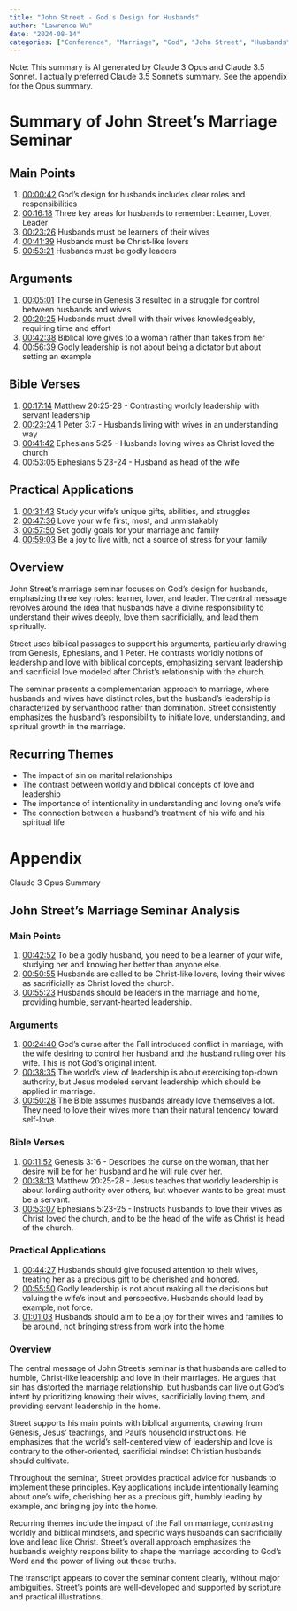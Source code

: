 ```yaml
---
title: "John Street - God's Design for Husbands"
author: "Lawrence Wu"    
date: "2024-08-14"
categories: ["Conference", "Marriage", "God", "John Street", "Husbands"]
---
```


Note: This summary is AI generated by Claude 3 Opus and Claude 3.5 Sonnet. I actually preferred Claude 3.5 Sonnet's summary. See the appendix for the Opus summary.

# Summary of John Street's Marriage Seminar

## Main Points

1. [00:00:42](https://www.youtube.com/watch?v=gC2bM77vS4A&t=42s) God's design for husbands includes clear roles and responsibilities
2. [00:16:18](https://www.youtube.com/watch?v=gC2bM77vS4A&t=978s) Three key areas for husbands to remember: Learner, Lover, Leader
3. [00:23:26](https://www.youtube.com/watch?v=gC2bM77vS4A&t=1406s) Husbands must be learners of their wives
4. [00:41:39](https://www.youtube.com/watch?v=gC2bM77vS4A&t=2499s) Husbands must be Christ-like lovers
5. [00:53:21](https://www.youtube.com/watch?v=gC2bM77vS4A&t=3201s) Husbands must be godly leaders

## Arguments

1. [00:05:01](https://www.youtube.com/watch?v=gC2bM77vS4A&t=301s) The curse in Genesis 3 resulted in a struggle for control between husbands and wives
2. [00:20:25](https://www.youtube.com/watch?v=gC2bM77vS4A&t=1225s) Husbands must dwell with their wives knowledgeably, requiring time and effort
3. [00:42:38](https://www.youtube.com/watch?v=gC2bM77vS4A&t=2558s) Biblical love gives to a woman rather than takes from her
4. [00:56:39](https://www.youtube.com/watch?v=gC2bM77vS4A&t=3399s) Godly leadership is not about being a dictator but about setting an example

## Bible Verses

1. [00:17:14](https://www.youtube.com/watch?v=gC2bM77vS4A&t=1034s) Matthew 20:25-28 - Contrasting worldly leadership with servant leadership
2. [00:23:24](https://www.youtube.com/watch?v=gC2bM77vS4A&t=1404s) 1 Peter 3:7 - Husbands living with wives in an understanding way
3. [00:41:42](https://www.youtube.com/watch?v=gC2bM77vS4A&t=2502s) Ephesians 5:25 - Husbands loving wives as Christ loved the church
4. [00:53:05](https://www.youtube.com/watch?v=gC2bM77vS4A&t=3185s) Ephesians 5:23-24 - Husband as head of the wife

## Practical Applications

1. [00:31:43](https://www.youtube.com/watch?v=gC2bM77vS4A&t=1903s) Study your wife's unique gifts, abilities, and struggles
2. [00:47:36](https://www.youtube.com/watch?v=gC2bM77vS4A&t=2856s) Love your wife first, most, and unmistakably
3. [00:57:50](https://www.youtube.com/watch?v=gC2bM77vS4A&t=3470s) Set godly goals for your marriage and family
4. [00:59:03](https://www.youtube.com/watch?v=gC2bM77vS4A&t=3543s) Be a joy to live with, not a source of stress for your family

## Overview

John Street's marriage seminar focuses on God's design for husbands, emphasizing three key roles: learner, lover, and leader. The central message revolves around the idea that husbands have a divine responsibility to understand their wives deeply, love them sacrificially, and lead them spiritually.

Street uses biblical passages to support his arguments, particularly drawing from Genesis, Ephesians, and 1 Peter. He contrasts worldly notions of leadership and love with biblical concepts, emphasizing servant leadership and sacrificial love modeled after Christ's relationship with the church.

The seminar presents a complementarian approach to marriage, where husbands and wives have distinct roles, but the husband's leadership is characterized by servanthood rather than domination. Street consistently emphasizes the husband's responsibility to initiate love, understanding, and spiritual growth in the marriage.

## Recurring Themes

- The impact of sin on marital relationships
- The contrast between worldly and biblical concepts of love and leadership
- The importance of intentionality in understanding and loving one's wife
- The connection between a husband's treatment of his wife and his spiritual life

# Appendix

Claude 3 Opus Summary

## John Street's Marriage Seminar Analysis

### Main Points
1. [00:42:52](https://www.youtube.com/watch?v=gC2bM77vS4A&t=42m52s) To be a godly husband, you need to be a learner of your wife, studying her and knowing her better than anyone else. 
2. [00:50:55](https://www.youtube.com/watch?v=gC2bM77vS4A&t=50m55s) Husbands are called to be Christ-like lovers, loving their wives as sacrificially as Christ loved the church.
3. [00:55:23](https://www.youtube.com/watch?v=gC2bM77vS4A&t=55m23s) Husbands should be leaders in the marriage and home, providing humble, servant-hearted leadership.

### Arguments
1. [00:24:40](https://www.youtube.com/watch?v=gC2bM77vS4A&t=24m40s) God's curse after the Fall introduced conflict in marriage, with the wife desiring to control her husband and the husband ruling over his wife. This is not God's original intent.
2. [00:38:35](https://www.youtube.com/watch?v=gC2bM77vS4A&t=38m35s) The world's view of leadership is about exercising top-down authority, but Jesus modeled servant leadership which should be applied in marriage.
3. [00:50:28](https://www.youtube.com/watch?v=gC2bM77vS4A&t=50m28s) The Bible assumes husbands already love themselves a lot. They need to love their wives more than their natural tendency toward self-love.

### Bible Verses
1. [00:11:52](https://www.youtube.com/watch?v=gC2bM77vS4A&t=11m52s) Genesis 3:16 - Describes the curse on the woman, that her desire will be for her husband and he will rule over her.
2. [00:38:13](https://www.youtube.com/watch?v=gC2bM77vS4A&t=38m13s) Matthew 20:25-28 - Jesus teaches that worldly leadership is about lording authority over others, but whoever wants to be great must be a servant.
3. [00:53:07](https://www.youtube.com/watch?v=gC2bM77vS4A&t=53m07s) Ephesians 5:23-25 - Instructs husbands to love their wives as Christ loved the church, and to be the head of the wife as Christ is head of the church.

### Practical Applications
1. [00:44:27](https://www.youtube.com/watch?v=gC2bM77vS4A&t=44m27s) Husbands should give focused attention to their wives, treating her as a precious gift to be cherished and honored.
2. [00:55:50](https://www.youtube.com/watch?v=gC2bM77vS4A&t=55m50s) Godly leadership is not about making all the decisions but valuing the wife's input and perspective. Husbands should lead by example, not force.
3. [01:01:03](https://www.youtube.com/watch?v=gC2bM77vS4A&t=1h1m03s) Husbands should aim to be a joy for their wives and families to be around, not bringing stress from work into the home.

### Overview
The central message of John Street's seminar is that husbands are called to humble, Christ-like leadership and love in their marriages. He argues that sin has distorted the marriage relationship, but husbands can live out God's intent by prioritizing knowing their wives, sacrificially loving them, and providing servant leadership in the home.

Street supports his main points with biblical arguments, drawing from Genesis, Jesus' teachings, and Paul's household instructions. He emphasizes that the world's self-centered view of leadership and love is contrary to the other-oriented, sacrificial mindset Christian husbands should cultivate.

Throughout the seminar, Street provides practical advice for husbands to implement these principles. Key applications include intentionally learning about one's wife, cherishing her as a precious gift, humbly leading by example, and bringing joy into the home.

Recurring themes include the impact of the Fall on marriage, contrasting worldly and biblical mindsets, and specific ways husbands can sacrificially love and lead like Christ. Street's overall approach emphasizes the husband's weighty responsibility to shape the marriage according to God's Word and the power of living out these truths.

The transcript appears to cover the seminar content clearly, without major ambiguities. Street's points are well-developed and supported by scripture and practical illustrations.